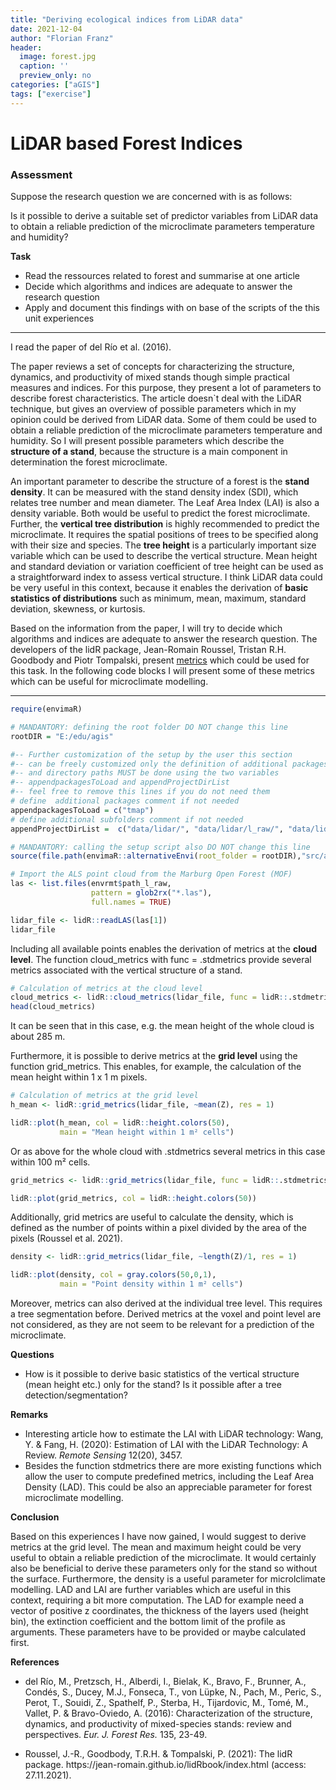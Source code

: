 ```yaml
---
title: "Deriving ecological indices from LiDAR data"
date: 2021-12-04
author: "Florian Franz"
header:
  image: forest.jpg
  caption: ''
  preview_only: no
categories: ["aGIS"]
tags: ["exercise"]
---
```


# LiDAR based Forest Indices

### Assessment

Suppose the research question we are concerned with is as follows:

Is it possible to derive a suitable set of predictor variables from LiDAR data to obtain a reliable prediction of the microclimate parameters temperature and humidity?

**Task**

- Read the ressources related to forest and summarise at one article
- Decide which algorithms and indices are adequate to answer the research question
- Apply and document this findings with on base of the scripts of the this unit experiences

- - - - - - - - - - - - - - - - - - - - - - - - - - - - - - - - - - - - - - - - -

I read the paper of del Río et al. (2016).

The paper reviews a set of concepts for characterizing the structure, dynamics, and productivity of mixed stands though simple practical measures and indices. For this purpose, they present a lot of parameters to describe forest characteristics. The article doesn`t deal with the LiDAR technique, but gives an overview of possible parameters which in my opinion could be derived from LiDAR data. Some of them could be used to obtain a reliable prediction of the microclimate parameters temperature and humidity. So I will present possible parameters which describe the **structure of a stand**, because the structure is a main component in determination the forest microclimate.

An important parameter to describe the structure of a forest is the **stand density**. It can be measured with the stand density index (SDI), which relates tree number and mean diameter. The Leaf Area Index (LAI) is also a density variable. Both would be useful to predict the forest microclimate.  
Further, the **vertical tree distribution** is highly recommended to predict the microclimate. It requires the spatial positions of trees to be specified along with their size and species. The **tree height** is a particularly important size variable which can be used to describe the vertical structure. Mean height and standard deviation or variation coefficient of tree height can be used as a straightforward index to assess vertical structure. I think LiDAR data could be very useful in this context, because it enables the derivation of **basic statistics of distributions** such as minimum, mean, maximum, standard deviation, skewness, or kurtosis.

Based on the information from the paper, I will try to decide which algorithms and indices are adequate to answer the research question. The developers of the lidR package, Jean-Romain Roussel, Tristan R.H. Goodbody and Piotr Tompalski, present [metrics](https://jean-romain.github.io/lidRbook/metrics.html "Derived metrics") which could be used for this task. In the following code blocks I will present some of these metrics which can be useful for microclimate modelling.

- - - - - - - - - - - - - - - - - - - - - - - - - - - - - - - - - - - - - - - - -

```r
require(envimaR)

# MANDANTORY: defining the root folder DO NOT change this line
rootDIR = "E:/edu/agis"

#-- Further customization of the setup by the user this section 
#-- can be freely customized only the definition of additional packages 
#-- and directory paths MUST be done using the two variables 
#-- appendpackagesToLoad and appendProjectDirList
#-- feel free to remove this lines if you do not need them
# define  additional packages comment if not needed
appendpackagesToLoad = c("tmap")
# define additional subfolders comment if not needed
appendProjectDirList =  c("data/lidar/", "data/lidar/l_raw/", "data/lidar/l_norm/", "data/lidar/l_normalized/", "data/lidar/l_raster/")

# MANDANTORY: calling the setup script also DO NOT change this line
source(file.path(envimaR::alternativeEnvi(root_folder = rootDIR),"src/agis_setup1.R"),echo = TRUE)
```

```r
# Import the ALS point cloud from the Marburg Open Forest (MOF)
las <- list.files(envrmt$path_l_raw,
                  pattern = glob2rx("*.las"),
                  full.names = TRUE)

lidar_file <- lidR::readLAS(las[1])
lidar_file
```

Including all available points enables the derivation of metrics at the **cloud level**. The function cloud_metrics with func = .stdmetrics provide several metrics associated with the vertical structure of a stand.

```r
# Calculation of metrics at the cloud level
cloud_metrics <- lidR::cloud_metrics(lidar_file, func = lidR::.stdmetrics_z)
head(cloud_metrics)
```

It can be seen that in this case, e.g. the mean height of the whole cloud is about 285 m.

Furthermore, it is possible to derive metrics at the **grid level** using the function grid_metrics. This enables, for example, the calculation of the mean height within 1 x 1 m pixels.

```r
# Calculation of metrics at the grid level
h_mean <- lidR::grid_metrics(lidar_file, ~mean(Z), res = 1)

lidR::plot(h_mean, col = lidR::height.colors(50),
           main = "Mean height within 1 m² cells")
```

Or as above for the whole cloud with .stdmetrics several metrics in this case within 100 m² cells.

```r
grid_metrics <- lidR::grid_metrics(lidar_file, func = lidR::.stdmetrics, res = 10)

lidR::plot(grid_metrics, col = lidR::height.colors(50))
```

Additionally, grid metrics are useful to calculate the density, which is defined as the number of points within a pixel divided by the area of the pixels (Roussel et al. 2021).

```r
density <- lidR::grid_metrics(lidar_file, ~length(Z)/1, res = 1)

lidR::plot(density, col = gray.colors(50,0,1),
           main = "Point density within 1 m² cells")
```

Moreover, metrics can also derived at the individual tree level. This requires a tree segmentation before. Derived metrics at the voxel and point level are not considered, as they are not seem to be relevant for a prediction of the microclimate.

**Questions**

- How is it possible to derive basic statistics of the vertical structure (mean height etc.) only for the stand? Is it possible after a tree detection/segmentation?

**Remarks**

- Interesting article how to estimate the LAI with LiDAR technology: Wang, Y. & Fang, H. (2020): Estimation of LAI with the LiDAR Technology: A Review. *Remote Sensing* 12(20), 3457.
- Besides the function stdmetrics there are more existing functions which allow the user to compute predefined metrics, including the Leaf Area Density (LAD). This could be also an appreciable parameter for forest microclimate modelling.

**Conclusion**

Based on this experiences I have now gained, I would suggest to derive metrics at the grid level. The mean and maximum height could be very useful to obtain a reliable prediction of the microclimate. It would certainly also be beneficial to derive these parameters only for the stand so without the surface. Furthermore, the density is a useful parameter for microlclimate modelling. LAD and LAI are further variables which are useful in this context, requiring a bit more computation. The LAD for example need a vector of positive z coordinates, the thickness of the layers used (height bin), the extinction coefficient and the bottom limit of the profile as arguments. These parameters have to be provided or maybe calculated first.

**References**

- del Río, M., Pretzsch, H., Alberdi, I., Bielak, K., Bravo, F., Brunner, A., Condés, S., Ducey, M.J., Fonseca, T., von Lüpke, N., Pach, M., Peric, S., Perot, T., Souidi, Z., Spathelf, P., Sterba, H., Tijardovic, M., Tomé, M., Vallet, P. & Bravo-Oviedo, A. (2016): Characterization of the structure, dynamics, and productivity of mixed-species stands: review and perspectives. *Eur. J. Forest Res.* 135, 23-49.

- Roussel, J.-R., Goodbody, T.R.H. & Tompalski, P. (2021): The lidR package. https://jean-romain.github.io/lidRbook/index.html (access: 27.11.2021).


